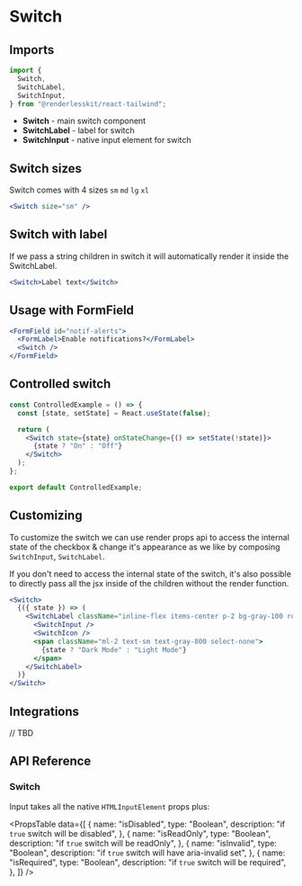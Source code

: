 
# Switch

<ComponentLinks github="switch" theme="switch" story="forms-switch" />

## Imports

```js
import {
  Switch,
  SwitchLabel,
  SwitchInput,
} from "@renderlesskit/react-tailwind";
```

- **Switch** - main switch component
- **SwitchLabel** - label for switch
- **SwitchInput** - native input element for switch

## Switch sizes

Switch comes with 4 sizes `sm` `md` `lg` `xl`

```jsx live
<Switch size="sm" />
```

## Switch with label

If we pass a string children in switch it will automatically render it inside
the SwitchLabel.

```jsx live
<Switch>Label text</Switch>
```

## Usage with FormField

```jsx live
<FormField id="notif-alerts">
  <FormLabel>Enable notifications?</FormLabel>
  <Switch />
</FormField>
```

## Controlled switch

```jsx noInline live
const ControlledExample = () => {
  const [state, setState] = React.useState(false);

  return (
    <Switch state={state} onStateChange={() => setState(!state)}>
      {state ? "On" : "Off"}
    </Switch>
  );
};

export default ControlledExample;
```

## Customizing

To customize the switch we can use render props api to access the internal state
of the checkbox & change it's appearance as we like by composing `SwitchInput`,
`SwitchLabel`.

If you don't need to access the internal state of the switch, it's also possible
to directly pass all the jsx inside of the children without the render function.

```jsx live
<Switch>
  {({ state }) => (
    <SwitchLabel className="inline-flex items-center p-2 bg-gray-100 rounded-lg">
      <SwitchInput />
      <SwitchIcon />
      <span className="ml-2 text-sm text-gray-800 select-none">
        {state ? "Dark Mode" : "Light Mode"}
      </span>
    </SwitchLabel>
  )}
</Switch>
```

## Integrations

// TBD

## API Reference

### Switch

Input takes all the native `HTMLInputElement` props plus:

<PropsTable
  data={[
    {
      name: "isDisabled",
      type: "Boolean",
      description: "if `true` switch will be disabled",
    },
    {
      name: "isReadOnly",
      type: "Boolean",
      description: "if `true` switch will be readOnly",
    },
    {
      name: "isInvalid",
      type: "Boolean",
      description: "if `true` switch will have aria-invalid set",
    },
    {
      name: "isRequired",
      type: "Boolean",
      description: "if `true` switch will be required",
    },
  ]}
/>

